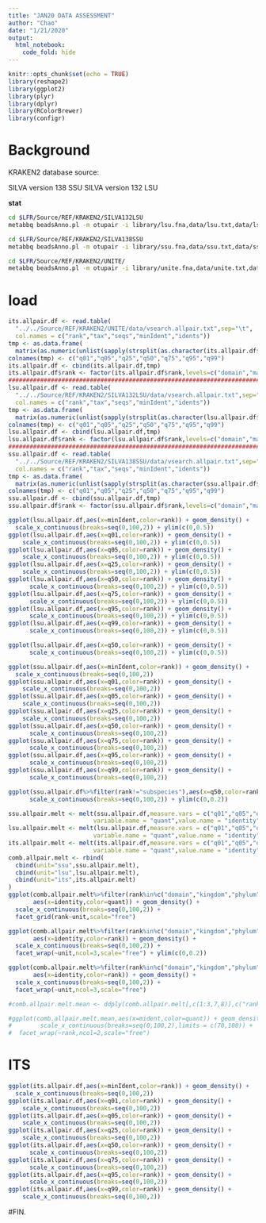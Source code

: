 ```yaml
---
title: "JAN20 DATA ASSESSMENT"
author: "Chao"
date: "1/21/2020"
output: 
  html_notebook:
    code_fold: hide
---
```


```r
knitr::opts_chunk$set(echo = TRUE)
library(reshape2)
library(ggplot2)
library(plyr)
library(dplyr)
library(RColorBrewer)
library(configr)
```

# Background

KRAKEN2 database source:

SILVA version 138 SSU
SILVA version 132 LSU

**stat**
```bash
cd $LFR/Source/REF/KRAKEN2/SILVA132LSU
metabbq beadsAnno.pl -m otupair -i library/lsu.fna,data/lsu.txt,data/lsu.acc_taxid -o data/vsearch.allpair.txt -v

cd $LFR/Source/REF/KRAKEN2/SILVA138SSU
metabbq beadsAnno.pl -m otupair -i library/ssu.fna,data/ssu.txt,data/ssu.acc_taxid -o data/vsearch.allpair.txt -v

cd $LFR/Source/REF/KRAKEN2/UNITE/
metabbq beadsAnno.pl -m otupair -i library/unite.fna,data/unite.txt,data/unite.acc_taxid -o data/vsearch.allpair.txt -v


```

# load 
```r
its.allpair.df <- read.table(
  "../../Source/REF/KRAKEN2/UNITE/data/vsearch.allpair.txt",sep="\t",
  col.names = c("rank","tax","seqs","minIdent","idents"))
tmp <- as.data.frame(
  matrix(as.numeric(unlist(sapply(strsplit(as.character(its.allpair.df$idents),","),"[",))),ncol=7,byrow = T))
colnames(tmp) <- c("q01","q05","q25","q50","q75","q95","q99")
its.allpair.df <- cbind(its.allpair.df,tmp)
its.allpair.df$rank <- factor(its.allpair.df$rank,levels=c("domain","major_clade","kingdom","superphylum","phylum","class","subclass","order","suborder","family","genus","species","subspecies"))
################################################################################
lsu.allpair.df <- read.table(
  "../../Source/REF/KRAKEN2/SILVA132LSU/data/vsearch.allpair.txt",sep="\t",
  col.names = c("rank","tax","seqs","minIdent","idents"))
tmp <- as.data.frame(
  matrix(as.numeric(unlist(sapply(strsplit(as.character(lsu.allpair.df$idents),","),"[",))),ncol=7,byrow = T))
colnames(tmp) <- c("q01","q05","q25","q50","q75","q95","q99")
lsu.allpair.df <- cbind(lsu.allpair.df,tmp)
lsu.allpair.df$rank <- factor(lsu.allpair.df$rank,levels=c("domain","major_clade","kingdom","superphylum","phylum","class","subclass","order","suborder","family","genus","species","subspecies"))
################################################################################
ssu.allpair.df <- read.table(
  "../../Source/REF/KRAKEN2/SILVA138SSU/data/vsearch.allpair.txt",sep="\t",quote = "",
  col.names = c("rank","tax","seqs","minIdent","idents"))
tmp <- as.data.frame(
  matrix(as.numeric(unlist(sapply(strsplit(as.character(ssu.allpair.df$idents),","),"[",))),ncol=7,byrow = T))
colnames(tmp) <- c("q01","q05","q25","q50","q75","q95","q99")
ssu.allpair.df <- cbind(ssu.allpair.df,tmp)
ssu.allpair.df$rank <- factor(ssu.allpair.df$rank,levels=c("domain","major_clade","kingdom","superphylum","phylum","class","subclass","order","suborder","family","genus","species","subspecies"))
```

```r
ggplot(lsu.allpair.df,aes(x=minIdent,color=rank)) + geom_density() +
  scale_x_continuous(breaks=seq(0,100,2)) + ylim(c(0,0.5))
ggplot(lsu.allpair.df,aes(x=q01,color=rank)) + geom_density() +
    scale_x_continuous(breaks=seq(0,100,2)) + ylim(c(0,0.5))
ggplot(lsu.allpair.df,aes(x=q05,color=rank)) + geom_density() +
    scale_x_continuous(breaks=seq(0,100,2)) + ylim(c(0,0.5))
ggplot(lsu.allpair.df,aes(x=q25,color=rank)) + geom_density() +
    scale_x_continuous(breaks=seq(0,100,2)) + ylim(c(0,0.5))
ggplot(lsu.allpair.df,aes(x=q50,color=rank)) + geom_density() +
      scale_x_continuous(breaks=seq(0,100,2)) + ylim(c(0,0.5))
ggplot(lsu.allpair.df,aes(x=q75,color=rank)) + geom_density() +
      scale_x_continuous(breaks=seq(0,100,2)) + ylim(c(0,0.5))
ggplot(lsu.allpair.df,aes(x=q95,color=rank)) + geom_density() +
      scale_x_continuous(breaks=seq(0,100,2)) + ylim(c(0,0.5))
ggplot(lsu.allpair.df,aes(x=q99,color=rank)) + geom_density() +
      scale_x_continuous(breaks=seq(0,100,2)) + ylim(c(0,0.5))
```
```r
ggplot(lsu.allpair.df,aes(x=q50,color=rank)) + geom_density() +
      scale_x_continuous(breaks=seq(0,100,2)) + ylim(c(0,0.5))
```


```r
ggplot(ssu.allpair.df,aes(x=minIdent,color=rank)) + geom_density() +
  scale_x_continuous(breaks=seq(0,100,2))
ggplot(ssu.allpair.df,aes(x=q01,color=rank)) + geom_density() +
    scale_x_continuous(breaks=seq(0,100,2))
ggplot(ssu.allpair.df,aes(x=q05,color=rank)) + geom_density() +
    scale_x_continuous(breaks=seq(0,100,2))
ggplot(ssu.allpair.df,aes(x=q25,color=rank)) + geom_density() +
    scale_x_continuous(breaks=seq(0,100,2))
ggplot(ssu.allpair.df,aes(x=q50,color=rank)) + geom_density() +
      scale_x_continuous(breaks=seq(0,100,2))
ggplot(ssu.allpair.df,aes(x=q75,color=rank)) + geom_density() +
      scale_x_continuous(breaks=seq(0,100,2))
ggplot(ssu.allpair.df,aes(x=q95,color=rank)) + geom_density() +
      scale_x_continuous(breaks=seq(0,100,2))
ggplot(ssu.allpair.df,aes(x=q99,color=rank)) + geom_density() +
      scale_x_continuous(breaks=seq(0,100,2))
```
```r
ggplot(ssu.allpair.df%>%filter(rank!="subspecies"),aes(x=q50,color=rank)) + geom_density() +
      scale_x_continuous(breaks=seq(0,100,2)) + ylim(c(0,0.2))
```


```r
ssu.allpair.melt <- melt(ssu.allpair.df,measure.vars = c("q01","q05","q25","q50","q75","q95","q99"),
                        variable.name = "quant",value.name = "identity")
lsu.allpair.melt <- melt(lsu.allpair.df,measure.vars = c("q01","q05","q25","q50","q75","q95","q99"),
                        variable.name = "quant",value.name = "identity")
its.allpair.melt <- melt(its.allpair.df,measure.vars = c("q01","q05","q25","q50","q75","q95","q99"),
                        variable.name = "quant",value.name = "identity")
comb.allpair.melt <- rbind(
  cbind(unit="ssu",ssu.allpair.melt),
  cbind(unit="lsu",lsu.allpair.melt),
  cbind(unit="its",its.allpair.melt)
)
ggplot(comb.allpair.melt%>%filter(rank%in%c("domain","kingdom","phylum","class","order","family","genus","species")),
       aes(x=identity,color=quant)) + geom_density() +
  scale_x_continuous(breaks=seq(0,100,2)) +
  facet_grid(rank~unit,scale="free")

ggplot(comb.allpair.melt%>%filter(rank%in%c("domain","kingdom","phylum","class","order","family","genus","species")&quant=="q05"),
       aes(x=identity,color=rank)) + geom_density() +
  scale_x_continuous(breaks=seq(0,100,2)) +
  facet_wrap(~unit,ncol=3,scale="free") + ylim(c(0,0.2))

ggplot(comb.allpair.melt%>%filter(rank%in%c("domain","kingdom","phylum","class","order","family","genus","species")&quant=="q50"),
       aes(x=identity,color=rank)) + geom_density() +
  scale_x_continuous(breaks=seq(0,100,2)) +
  facet_wrap(~unit,ncol=3,scale="free")

#comb.allpair.melt.mean <- ddply(comb.allpair.melt[,c(1:3,7,8)],c("rank","tax","quant"),summarise,mident=mean(identity))

#ggplot(comb.allpair.melt.mean,aes(x=mident,color=quant)) + geom_density() +
#        scale_x_continuous(breaks=seq(0,100,2),limits = c(70,100)) +
#  facet_wrap(~rank,ncol=2,scale="free")
```


# ITS

```r
ggplot(its.allpair.df,aes(x=minIdent,color=rank)) + geom_density() +
  scale_x_continuous(breaks=seq(0,100,2))
ggplot(its.allpair.df,aes(x=q01,color=rank)) + geom_density() +
    scale_x_continuous(breaks=seq(0,100,2))
ggplot(its.allpair.df,aes(x=q05,color=rank)) + geom_density() +
    scale_x_continuous(breaks=seq(0,100,2))
ggplot(its.allpair.df,aes(x=q25,color=rank)) + geom_density() +
    scale_x_continuous(breaks=seq(0,100,2))
ggplot(its.allpair.df,aes(x=q50,color=rank)) + geom_density() +
      scale_x_continuous(breaks=seq(0,100,2))
ggplot(its.allpair.df,aes(x=q75,color=rank)) + geom_density() +
      scale_x_continuous(breaks=seq(0,100,2))
ggplot(its.allpair.df,aes(x=q95,color=rank)) + geom_density() +
      scale_x_continuous(breaks=seq(0,100,2))
ggplot(its.allpair.df,aes(x=q99,color=rank)) + geom_density() +
    scale_x_continuous(breaks=seq(0,100,2))

```


#FIN.